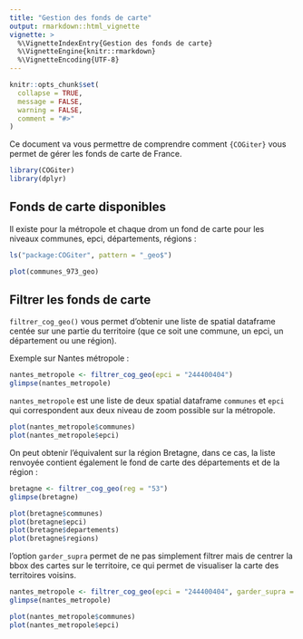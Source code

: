 ```yaml
---
title: "Gestion des fonds de carte"
output: rmarkdown::html_vignette
vignette: >
  %\VignetteIndexEntry{Gestion des fonds de carte}
  %\VignetteEngine{knitr::rmarkdown}
  %\VignetteEncoding{UTF-8}
---
```


```r
knitr::opts_chunk$set(
  collapse = TRUE,
  message = FALSE,
  warning = FALSE,
  comment = "#>"
)
```

Ce document va vous permettre de comprendre comment  `{COGiter}` vous permet de gérer les fonds de carte de France.

```r
library(COGiter)
library(dplyr)
```


## Fonds de carte disponibles

Il existe pour la métropole et chaque drom un fond de carte pour les niveaux communes, epci, départements, régions : 

```r
ls("package:COGiter", pattern = "_geo$")
```

```r
plot(communes_973_geo)
```

## Filtrer les fonds de carte

`filtrer_cog_geo()` vous permet d'obtenir une liste de spatial dataframe centée sur une partie du territoire (que ce soit une commune, un epci, un département ou une région).

Exemple sur Nantes métropole : 

```r
nantes_metropole <- filtrer_cog_geo(epci = "244400404")
glimpse(nantes_metropole)
```

`nantes_metropole` est une liste de deux spatial dataframe `communes` et `epci` qui correspondent aux deux niveau de zoom possible sur la métropole.

```r
plot(nantes_metropole$communes)
plot(nantes_metropole$epci)
```

On peut obtenir l'équivalent sur la région Bretagne, dans ce cas, la liste renvoyée contient également le fond de carte des départements et de la région : 

```r
bretagne <- filtrer_cog_geo(reg = "53")
glimpse(bretagne)
```

```r
plot(bretagne$communes)
plot(bretagne$epci)
plot(bretagne$departements)
plot(bretagne$regions)
```

l'option `garder_supra` permet de ne pas simplement filtrer mais de centrer la bbox des cartes sur le territoire, ce qui permet de visualiser la carte des territoires voisins.

```r
nantes_metropole <- filtrer_cog_geo(epci = "244400404", garder_supra = TRUE)
glimpse(nantes_metropole)
```

```r
plot(nantes_metropole$communes)
plot(nantes_metropole$epci)
```
